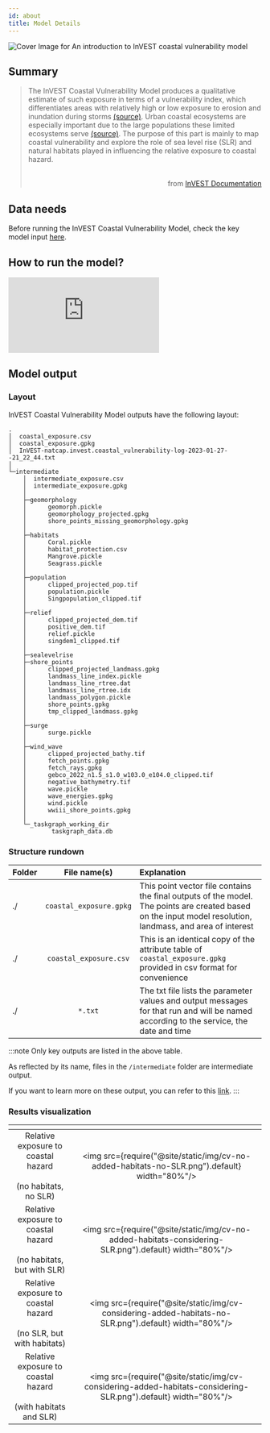 ```yaml
---
id: about
title: Model Details
---
```


![Cover Image for `An introduction to InVEST coastal vulnerability model`](../../static/img/banner-image-invest-coastal.png)

## Summary

> The InVEST Coastal Vulnerability Model produces a qualitative estimate of such exposure in terms of a vulnerability index, which differentiates areas with relatively high or low exposure to erosion and inundation during storms [(source)](https://invest-userguide.readthedocs.io/en/latest/coastal_vulnerability.html). Urban coastal ecosystems are especially important due to the large populations these limited ecosystems serve [(source)](https://journals.plos.org/plosone/article?id=10.1371/journal.pone.0163495). The purpose of this part is mainly to map coastal vulnerability and explore the role of sea level rise (SLR) and natural habitats played in influencing the relative exposure to coastal hazard. <br /> <br /> <p align="right">from [InVEST Documentation](https://invest-userguide.readthedocs.io/en/latest/urban_cooling_model.html)</p>

## Data needs

Before running the InVEST Coastal Vulnerability Model, check the key model input [here](./Data-InVEST-Coastal-Vulnerability.mdx).

## How to run the model?

<iframe
  class="video"
  src="https://www.youtube.com/embed/-6SS-DegZoI"
  frameborder="0"
  allow="accelerometer; autoplay; encrypted-media; gyroscope;"
  allowfullscreen>
</iframe>

## Model output

### Layout
InVEST Coastal Vulnerability Model outputs have the following layout:

```
.
│  coastal_exposure.csv
│  coastal_exposure.gpkg
│  InVEST-natcap.invest.coastal_vulnerability-log-2023-01-27--21_22_44.txt
│
└─intermediate
    │  intermediate_exposure.csv
    │  intermediate_exposure.gpkg
    │
    ├─geomorphology
    │      geomorph.pickle
    │      geomorphology_projected.gpkg
    │      shore_points_missing_geomorphology.gpkg
    │
    ├─habitats
    │      Coral.pickle
    │      habitat_protection.csv
    │      Mangrove.pickle
    │      Seagrass.pickle
    │
    ├─population
    │      clipped_projected_pop.tif
    │      population.pickle
    │      Singpopulation_clipped.tif
    │
    ├─relief
    │      clipped_projected_dem.tif
    │      positive_dem.tif
    │      relief.pickle
    │      singdem1_clipped.tif
    │
    ├─sealevelrise
    ├─shore_points
    │      clipped_projected_landmass.gpkg
    │      landmass_line_index.pickle
    │      landmass_line_rtree.dat
    │      landmass_line_rtree.idx
    │      landmass_polygon.pickle
    │      shore_points.gpkg
    │      tmp_clipped_landmass.gpkg
    │
    ├─surge
    │      surge.pickle
    │
    ├─wind_wave
    │      clipped_projected_bathy.tif
    │      fetch_points.gpkg
    │      fetch_rays.gpkg
    │      gebco_2022_n1.5_s1.0_w103.0_e104.0_clipped.tif
    │      negative_bathymetry.tif
    │      wave.pickle
    │      wave_energies.gpkg
    │      wind.pickle
    │      wwiii_shore_points.gpkg
    │
    └─_taskgraph_working_dir
            taskgraph_data.db
```  
### Structure rundown
| Folder  | File name(s)              | Explanation                               |
| :------ | :------------------------:| :---------------------------------------- |
| ./      | `coastal_exposure.gpkg`   | This point vector file contains the final outputs of the model. The points are created based on the input model resolution, landmass, and area of interest|
| ./      | `coastal_exposure.csv`    |This is an identical copy of the attribute table of `coastal_exposure.gpkg` provided in csv format for convenience|
| ./      | `*.txt`                   | The txt file lists the parameter values and output messages for that run and will be named according to the service, the date and time|


:::note
Only key outputs are listed in the above table.

As reflected by its name, files in the `/intermediate` folder are intermediate output. 

If you want to learn more on these output, you can refer to this [link](https://storage.googleapis.com/releases.naturalcapitalproject.org/invest-userguide/latest/coastal_vulnerability.html#data-needs).
:::


### Results visualization

| <!-- -->                                                                             | <!-- -->            |            
| :----------------------------------------------------------------------------------: | :-----------------: |
| Relative exposure to coastal hazard <br /> <br /> (no habitats, no SLR)              |<img src={require("@site/static/img/cv-no-added-habitats-no-SLR.png").default} width="80%"/> |
| Relative exposure to coastal hazard <br /> <br /> (no habitats, but with SLR)        |<img src={require("@site/static/img/cv-no-added-habitats-considering-SLR.png").default} width="80%"/> |
| Relative exposure to coastal hazard <br /> <br /> (no SLR, but with habitats)        |<img src={require("@site/static/img/cv-considering-added-habitats-no-SLR.png").default} width="80%"/> |
| Relative exposure to coastal hazard <br /> <br /> (with habitats and SLR)            |<img src={require("@site/static/img/cv-considering-added-habitats-considering-SLR.png").default} width="80%"/> |
